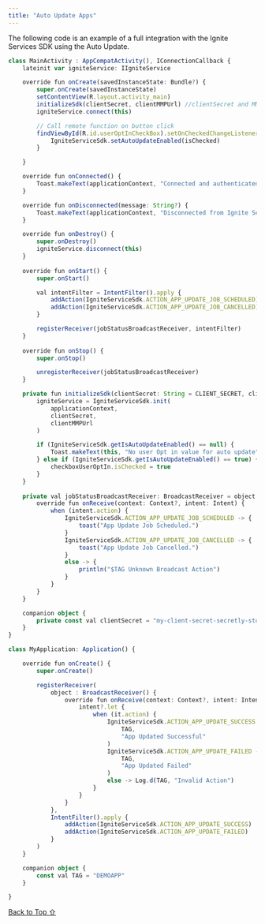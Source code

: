 ```yaml
---
title: "Auto Update Apps"
---
```


The following code is an example of a full integration with the Ignite Services SDK using the Auto Update.

```typescript
class MainActivity : AppCompatActivity(), IConnectionCallback {
    lateinit var igniteService: IIgniteService

    override fun onCreate(savedInstanceState: Bundle?) {
        super.onCreate(savedInstanceState)
        setContentView(R.layout.activity_main)
        initializeSdk(clientSecret, clientMMPUrl) //clientSecret and MMPUrl are stored somewhere in your app.
        igniteService.connect(this)

        // Call remote function on button click
        findViewById(R.id.userOptInCheckBox).setOnCheckedChangeListener {
            IgniteServiceSdk.setAutoUpdateEnabled(isChecked)
        }

    }

    override fun onConnected() {
        Toast.makeText(applicationContext, "Connected and authenticated with Ignite Service", Toast.LENGTH_SHORT).show()
    }

    override fun onDisconnected(message: String?) {
        Toast.makeText(applicationContext, "Disconnected from Ignite Service: $message", Toast.LENGTH_SHORT).show()
    }

    override fun onDestroy() {
        super.onDestroy()
        igniteService.disconnect(this)
    }
    
    override fun onStart() {
        super.onStart()

        val intentFilter = IntentFilter().apply {
            addAction(IgniteServiceSdk.ACTION_APP_UPDATE_JOB_SCHEDULED)
            addAction(IgniteServiceSdk.ACTION_APP_UPDATE_JOB_CANCELLED)
        }

        registerReceiver(jobStatusBroadcastReceiver, intentFilter)
    }
    
    override fun onStop() {
        super.onStop()

        unregisterReceiver(jobStatusBroadcastReceiver)
    }

    private fun initializeSdk(clientSecret: String = CLIENT_SECRET, clientMMPUrl: String) {
        igniteService = IgniteServiceSdk.init(
            applicationContext,
            clientSecret,
            clientMMPUrl
        )

        if (IgniteServiceSdk.getIsAutoUpdateEnabled() == null) {
            Toast.makeText(this, "No user Opt in value for auto update", Toast.LENGTH_LONG).show()
        } else if (IgniteServiceSdk.getIsAutoUpdateEnabled() == true) {
            checkboxUserOptIn.isChecked = true
        }
    }
    
    private val jobStatusBroadcastReceiver: BroadcastReceiver = object : BroadcastReceiver() {
        override fun onReceive(context: Context?, intent: Intent) {
            when (intent.action) {
                IgniteServiceSdk.ACTION_APP_UPDATE_JOB_SCHEDULED -> {
                    toast("App Update Job Scheduled.")
                }
                IgniteServiceSdk.ACTION_APP_UPDATE_JOB_CANCELLED -> {
                    toast("App Update Job Cancelled.")
                }
                else -> {
                    println("$TAG Unknown Broadcast Action")
                }
            }
        }
    }

    companion object {
        private const val clientSecret = "my-client-secret-secretly-stored"
    }
}
```

```typescript
class MyApplication: Application() {

    override fun onCreate() {
        super.onCreate()

        registerReceiver(
            object : BroadcastReceiver() {
                override fun onReceive(context: Context?, intent: Intent?) {
                    intent?.let {
                        when (it.action) {
                            IgniteServiceSdk.ACTION_APP_UPDATE_SUCCESS -> Log.d(
                                TAG,
                                "App Updated Successful"
                            )
                            IgniteServiceSdk.ACTION_APP_UPDATE_FAILED -> Log.d(
                                TAG,
                                "App Updated Failed"
                            )
                            else -> Log.d(TAG, "Invalid Action")
                        }
                    }
                }
            },
            IntentFilter().apply {
                addAction(IgniteServiceSdk.ACTION_APP_UPDATE_SUCCESS)
                addAction(IgniteServiceSdk.ACTION_APP_UPDATE_FAILED)
            }
        )
    }

    companion object {
        const val TAG = "DEMOAPP"
    }

}
```

[Back to Top ⇧](#top)
